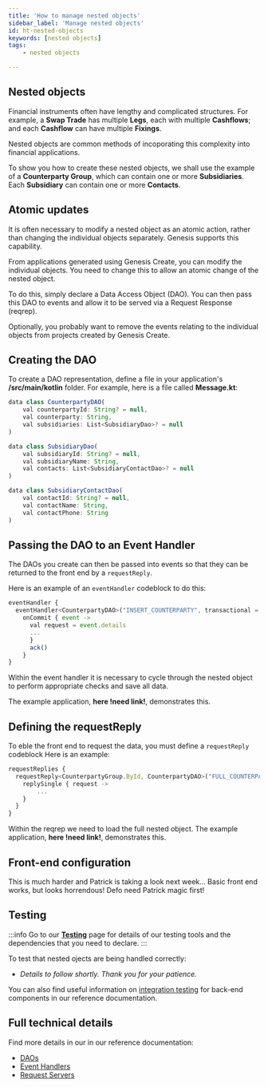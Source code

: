 ```yaml
---
title: 'How to manage nested objects'
sidebar_label: 'Manage nested objects'
id: ht-nested-objects
keywords: [nested objects]
tags:
    - nested objects

---
```






## Nested objects
Financial instruments often have lengthy and complicated structures. For example, a __Swap Trade__ has multiple __Legs__, each with multiple
__Cashflows__; and each __Cashflow__ can have multiple __Fixings__.

Nested objects are common methods of incoporating this complexity into financial applications. 

To show you how to create these nested objects, we shall use the example of a __Counterparty Group__, which can contain one or more __Subsidiaries__.  Each __Subsidiary__ can contain one or more __Contacts__.

## Atomic updates
It is often necessary to modify a nested object as an atomic action, rather than changing the individual objects separately. Genesis supports this capability. 

From applications generated using Genesis Create, you can modify the individual objects. You need to change this to allow an atomic change of the nested object.

To do this, simply declare a Data Access Object (DAO). You can then pass this DAO to events
and allow it to be served via a Request Response (reqrep).  

Optionally, you probably want to remove the events relating to the individual objects from projects created by Genesis Create.

## Creating the DAO
To create a DAO representation, define a file in your application's **/src/main/kotlin** folder. 
For example, here is a file called **Message.kt**:

```jsx
data class CounterpartyDAO(
    val counterpartyId: String? = null,
    val counterparty: String,
    val subsidiaries: List<SubsidiaryDao>? = null
)

data class SubsidiaryDao(
    val subsidiaryId: String? = null,
    val subsidiaryName: String,
    val contacts: List<SubsidiaryContactDao>? = null
)

data class SubsidiaryContactDao(
    val contactId: String? = null,
    val contactName: String,
    val contactPhone: String
)
```

## Passing the DAO to an Event Handler
The DAOs you create can then be passed into events so that they can be returned to the front end by a `requestReply`. 

Here is an example of an `eventHandler` codeblock to do this:
```jsx
eventHandler {
  eventHandler<CounterpartyDAO>("INSERT_COUNTERPARTY", transactional = true) {
    onCommit { event ->
      val request = event.details
      ...
      }
      ack()
    }
}
```

Within the event handler it is necessary to cycle through the nested object to perform appropriate checks and save all data.

The example application, __here !need link!__, demonstrates this.

## Defining the requestReply
To eble the front end to request the data, you must define a `requestReply` codeblock Here is an example:

```jsx
requestReplies {
  requestReply<CounterpartyGroup.ById, CounterpartyDAO>("FULL_COUNTERPARTY_GROUP") {
    replySingle { request ->
        ...
    }
  }
}
```
Within the reqrep we need to load the full nested object.  The example application, __here !need link!__, demonstrates this.

## Front-end configuration
This is much harder and Patrick is taking a look next week...
Basic front end works, but looks horrendous!  Defo need Patrick magic first!

## Testing

:::info
Go to our [**Testing**](/how-to/ht-prepare-test/) page for details of our testing tools and the dependencies that you need to declare.
:::

To test that nested ojects are being handled correctly:

- *Details to follow shortly. Thank you for your patience.*

You can also find useful information on [integration testing](/operations/testing/integration-testing/) for back-end components in our reference documentation.

## Full technical details

Find more details in our in our reference documentation:

- [DAOs](/database/fields-tables-views/genesisDao/) 
- [Event Handlers](/server/event-handler/introduction/)
- [Request Servers](/server/request-server/introduction/) 







